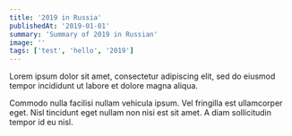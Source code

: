 ```yaml
---
title: '2019 in Russia'
publishedAt: '2019-01-01'
summary: 'Summary of 2019 in Russian'
image: ''
tags: ['test', 'hello', '2019']
---
```

Lorem ipsum dolor sit amet, consectetur adipiscing elit, sed do eiusmod tempor incididunt ut labore et dolore magna aliqua.

<StaticTweet id="1224773796307050497" />

Commodo nulla facilisi nullam vehicula ipsum. Vel fringilla est ullamcorper eget. Nisl tincidunt eget nullam non nisi est sit amet. A diam sollicitudin tempor id eu nisl.
